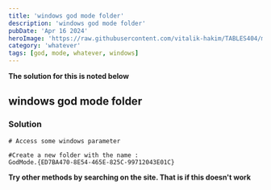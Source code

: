 ```yaml
---
title: 'windows god mode folder'
description: 'windows god mode folder'
pubDate: 'Apr 16 2024'
heroImage: 'https://raw.githubusercontent.com/vitalik-hakim/TABLES404/main/error_b/misc.png'
category: 'whatever'
tags: [god, mode, whatever, windows]
---
```


**The solution for this is noted below**

## windows god mode folder

### Solution

```whatever
# Access some windows parameter

#Create a new folder with the name :
GodMode.{ED7BA470-8E54-465E-825C-99712043E01C}
```

**Try other methods by searching on the site. That is if this doesn't work**
